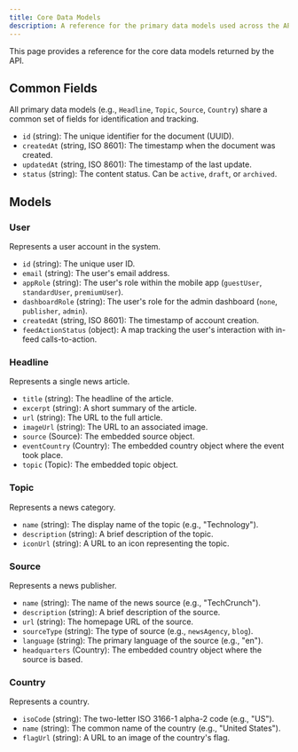```yaml
---
title: Core Data Models
description: A reference for the primary data models used across the API.
---
```


This page provides a reference for the core data models returned by the API.

## Common Fields

All primary data models (e.g., `Headline`, `Topic`, `Source`, `Country`) share a common set of fields for identification and tracking.

-   `id` (string): The unique identifier for the document (UUID).
-   `createdAt` (string, ISO 8601): The timestamp when the document was created.
-   `updatedAt` (string, ISO 8601): The timestamp of the last update.
-   `status` (string): The content status. Can be `active`, `draft`, or `archived`.

## Models

### User

Represents a user account in the system.

-   `id` (string): The unique user ID.
-   `email` (string): The user's email address.
-   `appRole` (string): The user's role within the mobile app (`guestUser`, `standardUser`, `premiumUser`).
-   `dashboardRole` (string): The user's role for the admin dashboard (`none`, `publisher`, `admin`).
-   `createdAt` (string, ISO 8601): The timestamp of account creation.
-   `feedActionStatus` (object): A map tracking the user's interaction with in-feed calls-to-action.

### Headline

Represents a single news article.

-   `title` (string): The headline of the article.
-   `excerpt` (string): A short summary of the article.
-   `url` (string): The URL to the full article.
-   `imageUrl` (string): The URL to an associated image.
-   `source` (Source): The embedded source object.
-   `eventCountry` (Country): The embedded country object where the event took place.
-   `topic` (Topic): The embedded topic object.

### Topic

Represents a news category.

-   `name` (string): The display name of the topic (e.g., "Technology").
-   `description` (string): A brief description of the topic.
-   `iconUrl` (string): A URL to an icon representing the topic.

### Source

Represents a news publisher.

-   `name` (string): The name of the news source (e.g., "TechCrunch").
-   `description` (string): A brief description of the source.
-   `url` (string): The homepage URL of the source.
-   `sourceType` (string): The type of source (e.g., `newsAgency`, `blog`).
-   `language` (string): The primary language of the source (e.g., "en").
-   `headquarters` (Country): The embedded country object where the source is based.

### Country

Represents a country.

-   `isoCode` (string): The two-letter ISO 3166-1 alpha-2 code (e.g., "US").
-   `name` (string): The common name of the country (e.g., "United States").
-   `flagUrl` (string): A URL to an image of the country's flag.
